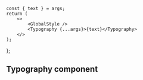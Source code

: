 

    const { text } = args;
    return (
        <>
            <GlobalStyle />
            <Typography {...args}>{text}</Typography>
        </>
    );
};

<Meta component={Typography} title="Foundations/Typography" />

## Typography component

<Canvas hidden>
    <Story
        name="Headings"
        args={{
            variant: 'h1',
            color: 'primary',
            size: 700,
            heading: false,
            text: 'Lorem ipsum dolor sit amet consetetur ...',
        }}
    >
        {Template.bind({})}
    </Story>
</Canvas>
